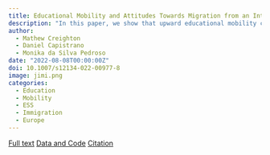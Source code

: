 ```yaml
---
title: Educational Mobility and Attitudes Towards Migration from an International Comparative Perspective
description: "In this paper, we show that upward educational mobility can moderate antipathy towards immigration, but this is more applicable in country-contexts where parental education is less relevant."
author:
  - Mathew Creighton
  - Daniel Capistrano
  - Monika da Silva Pedroso 
date: "2022-08-08T00:00:00Z"
doi: 10.1007/s12134-022-00977-8
image: jimi.png
categories:
  - Education
  - Mobility
  - ESS
  - Immigration
  - Europe
---
```


[Full text](https://doi.org/10.1007/s12134-022-00977-8){.btn .btn-lg .btn-primary}  [Data and Code](https://bit.ly/3ecrv4I){.btn .btn-lg .btn-success} [Citation](./ccp2022.bib){.btn .btn-lg .btn-info}